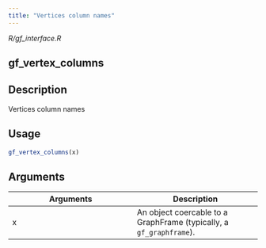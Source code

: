 ```yaml
---
title: "Vertices column names"
---
```


*R/gf_interface.R*

## gf_vertex_columns

## Description
Vertices column names 


## Usage
```r
gf_vertex_columns(x) 
```

## Arguments
|Arguments|Description|
|---|---|
| x | An object coercable to a GraphFrame (typically, a `gf_graphframe`). |








